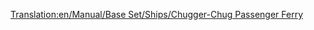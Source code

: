 [[Translation:en/Manual/Base Set/Ships/Chugger-Chug Passenger Ferry]]

{{el/Manual/Base Set/Ships/Πλοία|Όνομα=Επιβατηγό Πλοίο Chugger-Chug
|Image=[[File:en/Manual/Base Set/Ships/Toylandpassengership.png|Chugger-Chug Passenger Ferry]]
|Κόστος=18.279£ (36.558$)
|Ταχύτητα=32 χλμ/ω (20 μίλια/ω)
|Ετήσια=1.476£ (2.952$)
|Έτος σχεδίασης=1946
|Διάρκεια ζωής=30
|Χωρητικότητα=100 επιβάτες
|Περιγραφή= Το Chugger-Chug είναι το πρώτο επιβατηγό πλοίο διαθέσιμο στον παιχνιδότοπο. Προσφέρεται για αργή μεταφορά επιβατών σε μεγάλες αποστάσεις.
|Πραγματικότητα=Πλασματικό.
}}